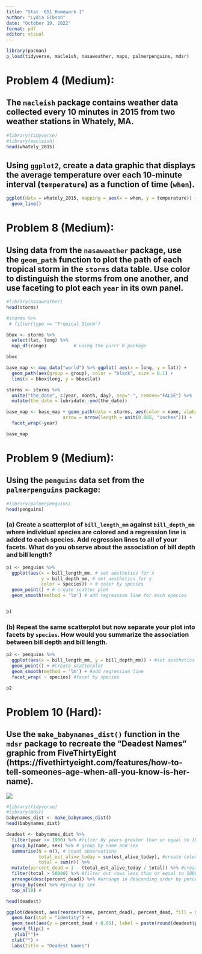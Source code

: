 ```yaml
---
title: "Stat. 651 Homework 1"
author: "Lydia Gibson"
date: "October 19, 2022"
format: pdf
editor: visual
---
```



```r
library(pacman)
p_load(tidyverse, macleish, nasaweather, maps, palmerpenguins, mdsr)
```



# Problem 4 (Medium):

## The `macleish` package contains weather data collected every 10 minutes in 2015 from two weather stations in Whately, MA.

```r
#library(tidyverse)
#library(macleish)
head(whately_2015)
```

## Using `ggplot2`, create a data graphic that displays the average temperature over each 10-minute interval (`temperature`) as a function of time (`when`).

```r
ggplot(data = whately_2015, mapping = aes(x = when, y = temperature)) +
  geom_line()
```

# Problem 8 (Medium):

## Using data from the `nasaweather` package, use the `geom_path` function to plot the path of each tropical storm in the `storms` data table. Use color to distinguish the storms from one another, and use faceting to plot each `year` in its own panel.

```r
#library(nasaweather)
head(storms)

#storms %>% 
 # filter(type == "Tropical Storm") 
```
```r
bbox <- storms %>%
  select(lat, long) %>%
  map_df(range)          # using the purrr R package

bbox
```
```r
base_map <- map_data("world") %>% ggplot( aes(x = long, y = lat)) +
  geom_path(aes(group = group), color = "black", size = 0.1) +
  lims(x = bbox$long, y = bbox$lat)

storms <- storms %>% 
  unite("the_date", c(year, month, day), sep="-", remove="FALSE") %>%
  mutate(the_date = lubridate::ymd(the_date))

base_map <- base_map + geom_path(data = storms, aes(color = name, alpha = 0.01, size = wind),
                     arrow = arrow(length = unit(0.005, "inches"))) +
  facet_wrap(~year) 

base_map
```


# Problem 9 (Medium):

## Using the `penguins` data set from the `palmerpenguins` package:

```r
#library(palmerpenguins)
head(penguins)
```


### (a) Create a scatterplot of `bill_length_mm` against `bill_depth_mm` where individual species are colored and a regression line is added to each species. Add regression lines to all of your facets. What do you observe about the association of bill depth and bill length?

```r

p1 <- penguins %>%
  ggplot(aes(x = bill_length_mm, # set aesthetics for x
             y = bill_depth_mm, # set aesthetics for y
             color = species)) + # color by species
  geom_point() + # create scatter plot
  geom_smooth(method = 'lm') # add regression line for each species


p1
```

### (b) Repeat the same scatterplot but now separate your plot into facets by `species`. How would you summarize the association between bill depth and bill length.

```r
p2 <- penguins %>%
  ggplot(aes(x = bill_length_mm, y = bill_depth_mm)) + #set aesthetics
  geom_point() + #create scatterplot
  geom_smooth(method = 'lm') + #add regression line
  facet_wrap( ~ species) #facet by species

p2
```



# Problem 10 (Hard):

## Use the `make_babynames_dist()` function in the `mdsr` package to recreate the "Deadest Names" graphic from FiveThirtyEight (https://fivethirtyeight.com/features/how-to-tell-someones-age-when-all-you-know-is-her-name).

![](deadest_names.png)

```r
#library(tidyverse)
#library(mdsr)
babynames_dist <- make_babynames_dist()
head(babynames_dist)
```

```r

deadest <- babynames_dist %>%
  filter(year >= 1900) %>% #filter by years greater than or equal to 1900
  group_by(name, sex) %>% # group by name and sex
  summarise(N = n(), # count observations
            total_est_alive_today = sum(est_alive_today), #create column of total estimated alive today
            total = sum(n)) %>% 
  mutate(percent_dead = 1 - (total_est_alive_today / total)) %>% #create column of percentage dead
  filter(total > 50000) %>% #filter out rows less than or equal to 50000
  arrange(desc(percent_dead)) %>% #arrange in descending order by percentage dead
  group_by(sex) %>% #group by sex
  top_n(10) #

head(deadest)
```





```r
ggplot(deadest, aes(reorder(name, percent_dead), percent_dead, fill = sex)) +
  geom_bar(stat = "identity") +
  geom_text(aes(y = percent_dead + 0.05), label = paste(round(deadest$percent_dead * 100, 1))) +
  coord_flip() +
   ylab("")+
  xlab("") +
  labs(title = "Deadest Names")
```


